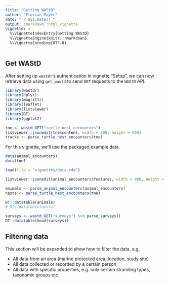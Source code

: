 ```yaml
---
title: "Getting WAStD"
author: "Florian Mayer"
date: "`r Sys.Date()`"
output: rmarkdown::html_vignette
vignette: >
  %\VignetteIndexEntry{Getting WAStD}
  %\VignetteEngine{knitr::rmarkdown}
  %\VignetteEncoding{UTF-8}
---
```


## Get WAStD

After setting up `wastdr`'s authentication in vignette "Setup", 
we can now retrieve data using `get_wastd` to send `GET` requests to the `WAStD` 
API.


```r
library(wastdr)
library(dplyr)
library(magrittr)
library(leaflet)
library(listviewer)
library(DT)
library(ggplot2)
```

```r
tne <- wastd_GET("turtle-nest-encounters")
listviewer::jsonedit(tne$content, width = 800, height = 600)
tracks <- parse_turtle_nest_encounters(tne)
```

For this vignette, we'll use the packaged example data.

```r
data(animal_encounters)
data(tne)
```

```r
load(file = "vignettes/data.rda")
```

```r
listviewer::jsonedit(animal_encounters$features, width = 800, height = 600)

animals <- parse_animal_encounters(animal_encounters)
nests <- parse_turtle_nest_encounters(tne)

DT::datatable(animals)
# DT::datatable(nests)
```

```r
surveys <- wastd_GET("surveys") %>% parse_surveys()
DT::datatable(head(surveys))
```


## Filtering data
This section will be expanded to show how to filter the data, e.g.

* All data from an area (marine protected area, location, study site)
* All data collected or recorded by a certain person
* All data with specific properties, e.g. only certain stranding types, taxonomic groups etc.

